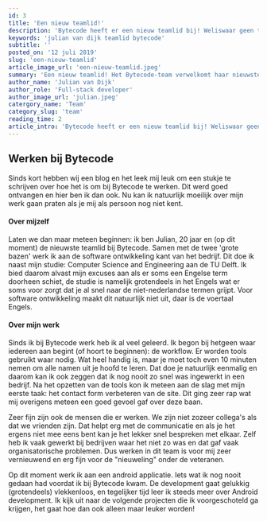 ```yaml
---
id: 3
title: 'Een nieuw teamlid!'
description: 'Bytecode heeft er een nieuw teamlid bij! Weliswaar geen topvoetballer zoals Virgil van Dijk, maar wel een topper van een programmeur genaamd Julian van Dijk.'
keywords: 'julian van dijk teamlid bytecode'
subtitle: ''
posted_on: '12 juli 2019'
slug: 'een-nieuw-teamlid'
article_image_url: 'een-nieuw-teamlid.jpeg'
summary: 'Een nieuw teamlid! Het Bytecode-team verwelkomt haar nieuwste aanwinst: Julian van Dijk'
author_name: 'Julian van Dijk'
author_role: 'Full-stack developer'
author_image_url: 'julian.jpeg'
catergory_name: 'Team'
category_slug: 'team'
reading_time: 2
article_intro: 'Bytecode heeft er een nieuw teamlid bij! Weliswaar geen topvoetballer zoals Virgil van Dijk, maar wel een topper van een programmeur genaamd Julian van Dijk. Omdat Julian nieuw is, leek het ons leuk om wat meer over hem te vertellen. Wat zegt Julian eigenlijk over zichzelf?'
---
```


## Werken bij Bytecode

Sinds kort hebben wij een blog en het leek mij leuk om een stukje te schrijven over hoe het is om bij Bytecode te werken. Dit werd goed ontvangen en hier ben ik dan ook. Nu kan ik natuurlijk moeilijk over mijn werk gaan praten als je mij als persoon nog niet kent.

#### Over mijzelf

Laten we dan maar meteen beginnen: ik ben Julian, 20 jaar en (op dit moment) de nieuwste teamlid bij Bytecode. Samen met de twee 'grote bazen' werk ik aan de software ontwikkeling kant van het bedrijf. Dit doe ik naast mijn studie: Computer Science and Engineering aan de TU Delft. Ik bied daarom alvast mijn excuses aan als er soms een Engelse term doorheen schiet, de studie is namelijk grotendeels in het Engels wat er soms voor zorgt dat je al snel naar de niet-nederlandse termen grijpt. Voor software ontwikkeling maakt dit natuurlijk niet uit, daar is de voertaal Engels.

#### Over mijn werk

Sinds ik bij Bytecode werk heb ik al veel geleerd. Ik begon bij hetgeen waar iedereen aan begint (of hoort te beginnen): de workflow. Er worden tools gebruikt waar nodig. Wat heel handig is, maar je moet toch even 10 minuten nemen om alle namen uit je hoofd te leren. Dat doe je natuurlijk eenmalig en daarom kan ik ook zeggen dat ik nog nooit zo snel was ingewerkt in een bedrijf. Na het opzetten van de tools kon ik meteen aan de slag met mijn eerste taak: het contact form verbeteren van de site. Dit ging zeer rap wat mij overigens meteen een goed gevoel gaf over deze baan.

Zeer fijn zijn ook de mensen die er werken. We zijn niet zozeer collega's als dat we vrienden zijn. Dat helpt erg met de communicatie en als je het ergens niet mee eens bent kan je het lekker snel bespreken met elkaar. Zelf heb ik vaak gewerkt bij bedrijven waar het niet zo was en dat gaf vaak organisatorische problemen. Dus werken in dit team is voor mij zeer vernieuwend en erg fijn voor de "nieuweling" onder de veteranen.

Op dit moment werk ik aan een android applicatie. Iets wat ik nog nooit gedaan had voordat ik bij Bytecode kwam. De development gaat gelukkig (grotendeels) vlekkenloos, en tegelijker tijd leer ik steeds meer over Android development. Ik kijk uit naar de volgende projecten die ik voorgeschoteld ga krijgen, het gaat hoe dan ook alleen maar leuker worden!
